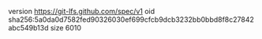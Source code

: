 version https://git-lfs.github.com/spec/v1
oid sha256:5a0da0d7582fed90326030ef699cfcb9dcb3232bb0bbd8f8c27842abc549b13d
size 6010
